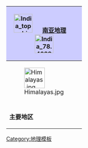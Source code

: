 {| class="toccolours" style="clear:both;width:90%;margin:1em auto;" align="center"
|-align="center"
! style="background-color:#CCCCFF;" colspan="2"|[[File:India topo big.jpg|50px]] &nbsp;&nbsp;&nbsp;&nbsp; '''[[南亚]][[地理]]''' &nbsp;&nbsp;&nbsp;&nbsp; [[File:India_78.40398E_20.74980N.jpg|50px]] 
|- align="center" class="small"
!valign="top" width="100px"|[[File:Himalayas.jpg|55px]] 
|align="left" valign="top"|[[喜马拉雅山脉|喜马拉雅山]] | [[西高止山脉|西高止山]] | [[东高止山脉|东高止山]] | [[阿拉瓦利岭]] | [[尼尔基里山脉]] | [[温迪亚山脉]] | [[萨特普拉山脉]] | [[格罗山脉]] | [[西瓦利克山脈]] | [[卡西山地]] | [[安纳马莱山地]] | [[豆蔻山地]] | [[苏莱曼山脉]] | [[喀喇昆仑山脉|喀喇昆仑山]] | [[興都庫什山脈|兴都库什山]] | [[吉大港山區]] | [[德干高原]] | [[塔尔沙漠]] | [[玛克兰海岸]] | [[焦达讷格布尔高原]] | [[那加山脉]] | [[迈索尔高原]]
|-align="center" class="small"
!valign="top" width="100px"|
|align="left" valign="top"|[[中央平原 (南亚)|中央平原]] | [[印度河三角洲]] | [[恒河盆地]] | [[恒河三角洲]] | [[马尔代夫珊瑚礁]] | [[乌木海岸|科罗曼德尔海岸]] | [[康坎|康坎平原]] | [[拉克沙群島|拉克沙群岛]] | [[安达曼-尼科巴群岛|安达曼尼科巴群岛]] | [[孙德尔本斯]] | [[喀奇湿地]]
|-align="center" class="small"
!valign="top" width="100px"|'''主要地区'''
|align="left" valign="top"|[[印度地理|印度]] | [[巴基斯坦地理|巴基斯坦]] | [[尼泊尔地理|尼泊尔]] | [[不丹地理|不丹]] | [[斯里兰卡地理|斯里兰卡]] | [[孟加拉国地理|孟加拉国]] | [[马尔代夫地理|马尔代夫]]
|}<noinclude>
[[Category:地理模板]]
</noinclude>